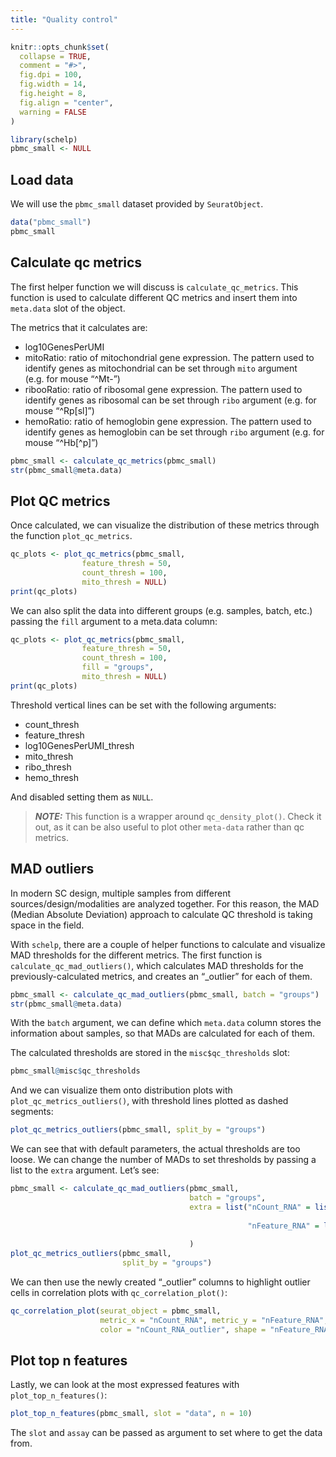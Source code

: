 ```yaml
---
title: "Quality control"
---
```


```r
knitr::opts_chunk$set(
  collapse = TRUE,
  comment = "#>",
  fig.dpi = 100,
  fig.width = 14,
  fig.height = 8,
  fig.align = "center",
  warning = FALSE
)
```

```r
library(schelp)
pbmc_small <- NULL
```

## Load data

We will use the `pbmc_small` dataset provided by `SeuratObject`.

```r
data("pbmc_small")
pbmc_small
```

## Calculate qc metrics

The first helper function we will discuss is `calculate_qc_metrics`. This function is used to calculate different QC metrics and insert them into `meta.data` slot of the object.

The metrics that it calculates are:

-   log10GenesPerUMI
-   mitoRatio: ratio of mitochondrial gene expression. The pattern used to identify genes as mitochondrial can be set through `mito` argument (e.g. for mouse "\^Mt-")
-   ribooRatio: ratio of ribosomal gene expression. The pattern used to identify genes as ribosomal can be set through `ribo` argument (e.g. for mouse "\^Rp[sl]")
-   hemoRatio: ratio of hemoglobin gene expression. The pattern used to identify genes as hemoglobin can be set through `ribo` argument (e.g. for mouse "\^Hb[\^p]")

```r
pbmc_small <- calculate_qc_metrics(pbmc_small)
str(pbmc_small@meta.data)
```

## Plot QC metrics

Once calculated, we can visualize the distribution of these metrics through the function `plot_qc_metrics`.

```r
qc_plots <- plot_qc_metrics(pbmc_small,
                feature_thresh = 50,
                count_thresh = 100,
                mito_thresh = NULL)
print(qc_plots)
```

We can also split the data into different groups (e.g. samples, batch, etc.) passing the `fill` argument to a meta.data column:

```r
qc_plots <- plot_qc_metrics(pbmc_small, 
                feature_thresh = 50,
                count_thresh = 100,
                fill = "groups",
                mito_thresh = NULL)
print(qc_plots)
```

Threshold vertical lines can be set with the following arguments:

-   count_thresh
-   feature_thresh
-   log10GenesPerUMI_thresh
-   mito_thresh
-   ribo_thresh
-   hemo_thresh

And disabled setting them as `NULL`.

> ***NOTE:*** This function is a wrapper around `qc_density_plot()`. Check it out, as it can be also useful to plot other `meta-data` rather than qc metrics.

## MAD outliers

In modern SC design, multiple samples from different sources/design/modalities are analyzed together. For this reason, the MAD (Median Absolute Deviation) approach to calculate QC threshold is taking space in the field.

With `schelp`, there are a couple of helper functions to calculate and visualize MAD thresholds for the different metrics. The first function is `calculate_qc_mad_outliers()`, which calculates MAD thresholds for the previously-calculated metrics, and creates an "_outlier" for each of them.

```r
pbmc_small <- calculate_qc_mad_outliers(pbmc_small, batch = "groups")
str(pbmc_small@meta.data)
```

With the `batch` argument, we can define which `meta.data` column stores the information about samples, so that MADs are calculated for each of them.

The calculated thresholds are stored in the `misc$qc_thresholds` slot:

```r
pbmc_small@misc$qc_thresholds
```

And we can visualize them onto distribution plots with `plot_qc_metrics_outliers()`, with threshold lines plotted as dashed segments:

```r
plot_qc_metrics_outliers(pbmc_small, split_by = "groups")
```

We can see that with default parameters, the actual thresholds are too loose. We can change the number of MADs to set thresholds by passing a list to the `extra` argument. Let's see:

```r
pbmc_small <- calculate_qc_mad_outliers(pbmc_small, 
                                        batch = "groups", 
                                        extra = list("nCount_RNA" = list("nmads" = c(1.5, 2), #lower, higher
                                                                         "log" = T),
                                                     "nFeature_RNA" = list("nmads" = c(1.5, 2),
                                                                           "log" = T))
                                        )
plot_qc_metrics_outliers(pbmc_small, 
                         split_by = "groups")
```

We can then use the newly created "_outlier" columns to highlight outlier cells in correlation plots with `qc_correlation_plot()`:

```r
qc_correlation_plot(seurat_object = pbmc_small, 
                    metric_x = "nCount_RNA", metric_y = "nFeature_RNA", 
                    color = "nCount_RNA_outlier", shape = "nFeature_RNA_outlier")
```


## Plot top n features
Lastly, we can look at the most expressed features with `plot_top_n_features()`:
```r
plot_top_n_features(pbmc_small, slot = "data", n = 10)
```

The `slot` and `assay` can be passed as argument to set where to get the data from.
